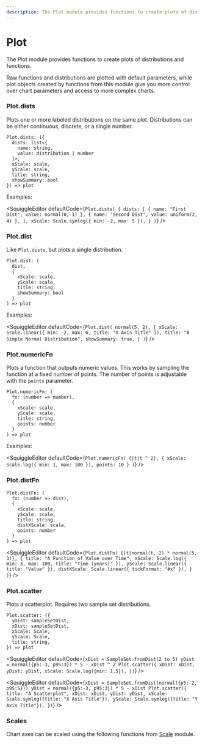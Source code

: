 ```yaml
---
description: The Plot module provides functions to create plots of distributions and functions.
---
```



# Plot

The Plot module provides functions to create plots of distributions and functions.

Raw functions and distributions are plotted with default parameters, while plot objects created by functions from this module give you more control over chart parameters and access to more complex charts.

### Plot.dists

Plots one or more labeled distributions on the same plot. Distributions can be either continuous, discrete, or a single number.

```
Plot.dists: ({
  dists: list<{
    name: string,
    value: distribution | number
  }>,
  xScale: scale,
  yScale: scale,
  title: string,
  showSummary: bool
}) => plot
```

Examples:

<SquiggleEditor
  defaultCode={`Plot.dists(
  {
    dists: [
      { name: "First Dist", value: normal(0, 1) },
      { name: "Second Dist", value: uniform(2, 4) },
    ],
    xScale: Scale.symlog({ min: -2, max: 5 }),
  }
)`}
/>

### Plot.dist

Like `Plot.dists`, but plots a single distribution.

```
Plot.dist: (
  dist,
  {
    xScale: scale,
    yScale: scale,
    title: string,
    showSummary: bool
  }
) => plot
```

Examples:

<SquiggleEditor
  defaultCode={`Plot.dist(
  normal(5, 2),
  {
    xScale: Scale.linear({ min: -2, max: 6, title: "X Axis Title" }),
    title: "A Simple Normal Distribution",
    showSummary: true,
  }
)`}
/>

### Plot.numericFn

Plots a function that outputs numeric values. This works by sampling the function at a fixed number of points. The number of points is adjustable with the `points` parameter.

```
Plot.numericFn: (
  fn: (number => number),
  {
    xScale: scale,
    yScale: scale,
    title: string,
    points: number
  }
) => plot
```

Examples:

<SquiggleEditor
  defaultCode={`Plot.numericFn(
  {|t|t ^ 2},
  { xScale: Scale.log({ min: 1, max: 100 }), points: 10 }
)`}
/>

### Plot.distFn

```
Plot.distFn: (
  fn: (number => dist),
  {
    xScale: scale,
    yScale: scale,
    title: string,
    distXScale: scale,
    points: number
  }
) => plot
```

<SquiggleEditor
  defaultCode={`Plot.distFn(
  {|t|normal(t, 2) * normal(5, 3)},
  {
    title: "A Function of Value over Time",
    xScale: Scale.log({ min: 3, max: 100, title: "Time (years)" }),
    yScale: Scale.linear({ title: "Value" }),
    distXScale: Scale.linear({ tickFormat: "#x" }),
  }
)`}
/>

### Plot.scatter

Plots a scatterplot. Requires two sample set distributions.

```
Plot.scatter: ({
  yDist: sampleSetDist,
  xDist: sampleSetDist,
  xScale: Scale,
  yScale: Scale,
  title: string,
}) => plot
```

<SquiggleEditor
  defaultCode={`xDist = SampleSet.fromDist(2 to 5)
yDist = normal({p5:-3, p95:3}) * 5 - xDist ^ 2
Plot.scatter({
  xDist: xDist,
  yDist: yDist,
  xScale: Scale.log({min: 1.5}),
})`}
/>

<SquiggleEditor
  defaultCode={`xDist = SampleSet.fromDist(normal({p5:-2, p95:5}))
yDist = normal({p5:-3, p95:3}) * 5 - xDist
Plot.scatter({
  title: "A Scatterplot",
  xDist: xDist,
  yDist: yDist,
  xScale: Scale.symlog({title: "X Axis Title"}),
  yScale: Scale.symlog({title: "Y Axis Title"}),
})`}
/>

### Scales

Chart axes can be scaled using the following functions from [Scale](./Scale.mdx) module.
